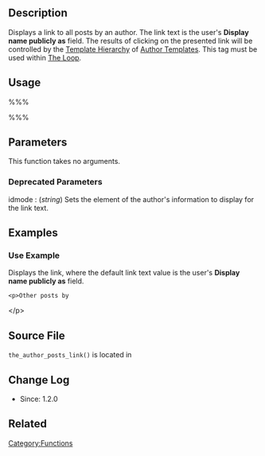 {{Languages|
{{en|Template Tags/the_author_posts_link}}
{{tr|Tema_Etiketleri/the_author_posts_link}}
{{ja|テンプレートタグ/the_author_posts_link}}
}}

== Description ==

Displays a link to all posts by an author. The link text is the user's '''Display name publicly as''' field. The results of clicking on the presented link will be controlled by the [[Template Hierarchy]] of [[Author Templates]].  This tag must be used within [[The Loop]].

== Usage ==

%%% <?php the_author_posts_link(); ?> %%%

== Parameters ==

This function takes no arguments.

=== Deprecated Parameters ===

; idmode : (''string'') Sets the element of the author's information to display for the link text.

== Examples ==

=== Use Example ===

Displays the link, where the default link text value is the user's '''Display name publicly as''' field.  

 &lt;p&gt;Other posts by <?php the_author_posts_link(); ?>&lt;/p&gt;

== Source File ==

<tt>the_author_posts_link()</tt> is located in <tt>{{Trac|wp-includes/author-template.php}}</tt>

== Change Log ==

* Since: 1.2.0

== Related ==

{{Author Tags}}

{{Tag Footer}}

[[Category:Functions]]